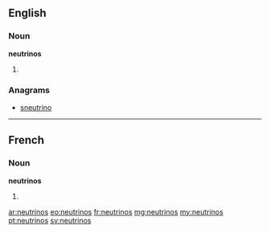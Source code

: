 {{also|Neutrinos}}
==English==

===Noun===
'''neutrinos'''

# {{plural of|neutrino}}

===Anagrams===
* [[sneutrino#English|sneutrino]]

----

==French==

===Noun===
'''neutrinos''' {{m}}

# {{plural of|[[neutrino]]|lang=fr}}

[[ar:neutrinos]]
[[eo:neutrinos]]
[[fr:neutrinos]]
[[mg:neutrinos]]
[[my:neutrinos]]
[[pt:neutrinos]]
[[sv:neutrinos]]